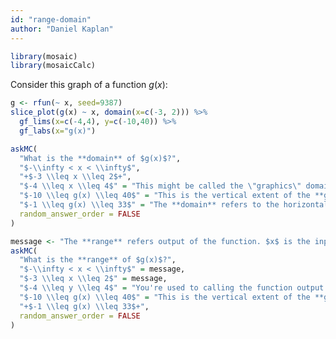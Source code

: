 ```yaml
---
id: "range-domain"
author: "Daniel Kaplan"
---
```



```r

library(mosaic)
library(mosaicCalc)
```

Consider this graph of a function $g(x)$:

```r
g <- rfun(~ x, seed=9387)
slice_plot(g(x) ~ x, domain(x=c(-3, 2))) %>%
  gf_lims(x=c(-4,4), y=c(-10,40)) %>%
  gf_labs(x="g(x)")

```

```r
askMC(
  "What is the **domain** of $g(x)$?",
  "$-\\infty < x < \\infty$",
  "+$-3 \\leq x \\leq 2$+",
  "$-4 \\leq x \\leq 4$" = "This might be called the \"graphics\" domain, yet the function graph doesn't extend over that whole interval.",
  "$-10 \\leq g(x) \\leq 40$" = "This is the vertical extent of the **graphics frame**.",
  "$-1 \\leq g(x) \\leq 33$" = "The **domain** refers to the horizontal axis.",
  random_answer_order = FALSE
)
```

```r
message <- "The **range** refers output of the function. $x$ is the input."
askMC(
  "What is the **range** of $g(x)$?",
  "$-\\infty < x < \\infty$" = message,
  "$-3 \\leq x \\leq 2$" = message,
  "$-4 \\leq y \\leq 4$" = "You're used to calling the function output $y$, but that's a bad habit. Break it!",
  "$-10 \\leq g(x) \\leq 40$" = "This is the vertical extent of the **graphics frame**.",
  "+$-1 \\leq g(x) \\leq 33$+",
  random_answer_order = FALSE
)
```
